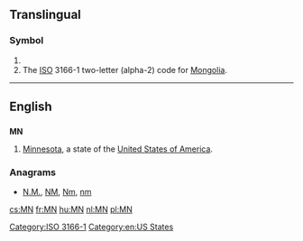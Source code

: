 {{also|Mn|mN|.mn|mn}}
==Translingual==

===Symbol===
{{head|mul|symbol}}

# {{SI-unit-abb|mega|newton|[[force]]}}
# The [[ISO]] 3166-1 two-letter (alpha-2) code for [[Mongolia]].

[[Category:ISO 3166-1]]

----

==English==

==={{abbreviation}}===
'''MN'''

# [[Minnesota]], a state of the [[United States of America]].

===Anagrams===
* [[N.M.#English|N.M.]], [[NM#English|NM]], [[Nm#English|Nm]], [[nm#English|nm]]

[[Category:en:US States]]

[[cs:MN]]
[[fr:MN]]
[[hu:MN]]
[[nl:MN]]
[[pl:MN]]